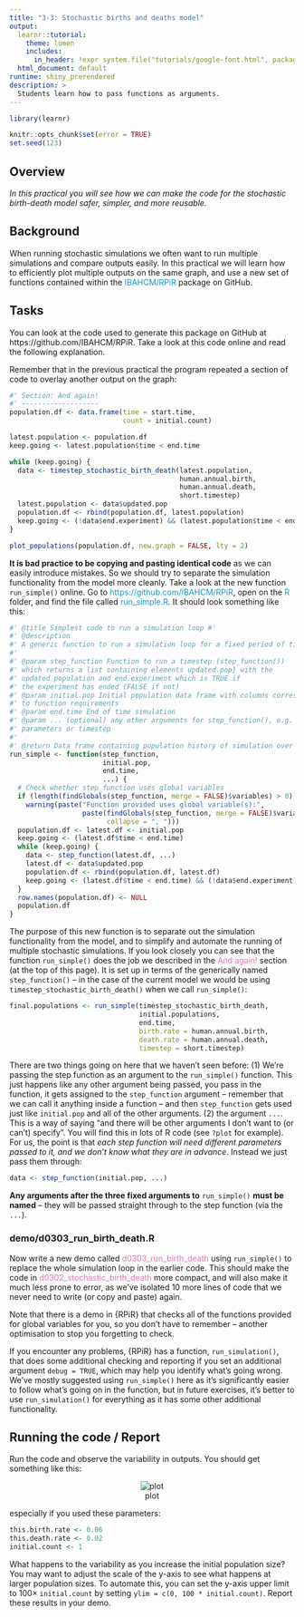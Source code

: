 ```yaml
---
title: "3-3: Stochastic births and deaths model"
output: 
  learnr::tutorial:
    theme: lumen
    includes:
      in_header: !expr system.file("tutorials/google-font.html", package = "RPiR")
  html_document: default
runtime: shiny_prerendered
description: >
  Students learn how to pass functions as arguments.
---
```


```r
library(learnr)

knitr::opts_chunk$set(error = TRUE)
set.seed(123)
```

## Overview

*In this practical you will see how we can make the code for the stochastic birth-death model safer, simpler, and more reusable.*

## Background

When running stochastic simulations we often want to run multiple simulations
and compare outputs easily. In this practical we will learn how to efficiently 
plot multiple outputs on the same graph, and use a new set of functions 
contained within the 
<span style="color: #1697C0;">IBAHCM/RPiR</span> package on GitHub.

## Tasks

You can look at the code used to generate this package on GitHub at https://github.com/IBAHCM/RPiR.
Take a look at this code online and read the following explanation.

Remember that in the previous practical the program 
repeated a section of code to overlay another output on the graph:

```r
#' Section: And again!
#' -------------------
population.df <- data.frame(time = start.time,
                            count = initial.count) 

latest.population <- population.df
keep.going <- latest.population$time < end.time 

while (keep.going) {
  data <- timestep_stochastic_birth_death(latest.population,
                                          human.annual.birth,
                                          human.annual.death,
                                          short.timestep)
  latest.population <- data$updated.pop
  population.df <- rbind(population.df, latest.population) 
  keep.going <- (!data$end.experiment) && (latest.population$time < end.time)
}

plot_populations(population.df, new.graph = FALSE, lty = 2)
```

**It is bad practice to be copying and pasting identical code** as we can easily
introduce mistakes. So we should try to separate the simulation functionality 
from the model more cleanly. Take a look at the new 
function `run_simple()` online. Go to <span style="color: #1697C0;">https://github.com/IBAHCM/RPiR</span>, open on the 
<span style="color: #1697C0;">R</span> folder, and find the file called 
<span style="color: #1697C0;">run_simple.R</span>. It should look something like
this:

```r
#' @title Simplest code to run a simulation loop #'
#' @description
#' A generic function to run a simulation loop for a fixed period of time.
#'
#' @param step_function Function to run a timestep (step_function())
#' which returns a list containing elements updated.pop} with the
#' updated population and end.experiment which is TRUE if
#' the experiment has ended (FALSE if not)
#' @param initial.pop Initial population data frame with columns corresponding 
#' to function requirements
#' @param end.time End of time simulation
#' @param ... (optional) any other arguments for step_function(), e.g. 
#' parameters or timestep
#'
#' @return Data frame containing population history of simulation over time
run_simple <- function(step_function, 
                       initial.pop,
                       end.time, 
                       ...) {
  # Check whether step_function uses global variables
  if (length(findGlobals(step_function, merge = FALSE)$variables) > 0)
    warning(paste("Function provided uses global variable(s):",
                  paste(findGlobals(step_function, merge = FALSE)$variables,
                        collapse = ", "))) 
  population.df <- latest.df <- initial.pop 
  keep.going <- (latest.df$time < end.time)
  while (keep.going) {
    data <- step_function(latest.df, ...)
    latest.df <- data$updated.pop
    population.df <- rbind(population.df, latest.df) 
    keep.going <- (latest.df$time < end.time) && (!data$end.experiment)
  }
  row.names(population.df) <- NULL 
  population.df
}
```

The purpose of this new function is to separate out the simulation functionality 
from the model, and to simplify and automate the running of multiple stochastic
simulations. If you look closely you can see that the function `run_simple()` 
does the job we described in the <span style="color: #de77ae;">And again!</span>
section (at the top of this page). It is set up in terms 
of the generically named `step_function()` – in the case of the current model we
would be using `timestep_stochastic_birth_death()` when we call `run_simple()`:

```r
final.populations <- run_simple(timestep_stochastic_birth_death,
                                initial.populations, 
                                end.time,
                                birth.rate = human.annual.birth,
                                death.rate = human.annual.death,
                                timestep = short.timestep)
```

There are two things going on here that we haven’t seen before: (1) We're 
passing the step function as an argument to the `run_simple()` function. This 
just happens like any other argument being passed, you pass in the function, it 
gets assigned to the `step_function` argument – remember that we can call it 
anything inside a function – and then `step_function` gets used just like
`initial.pop` and all of the other arguments. (2) the argument `...`. 
This is a way of saying "and there will be other arguments I don’t want to (or 
can’t) specify". You will find this in lots of R code (see `?plot` for example). 
For us, the point is that *each step function will need different parameters* 
*passed to it, and we don’t know what they are in advance*. Instead we just pass 
them through:

```r
data <- step_function(initial.pop, ...)
```

**Any arguments after the three fixed arguments to** `run_simple()`
**must be named** – they will be passed straight through to the step function 
(via the `...`).

### demo/d0303_run_birth_death.R

Now write a new demo called 
<span style="color: #de77ae;">d0303_run_birth_death</span> using
`run_simple()` to replace the whole simulation loop in the earlier code. 
This should make the code in
<span style="color: #de77ae;">d0302_stochastic_birth_death</span> more compact, and 
will also make it much less prone
to error, as we’ve isolated 10 more lines of code that we never need to write 
(or copy and paste) again. 

Note that there is a demo in {RPiR} that checks
all of the functions provided for global variables for you, so you don’t have to
remember – another optimisation to stop you forgetting to check.

If you encounter any problems, {RPiR} has a function, `run_simulation()`, 
that does some additional checking and reporting if you set an additional 
argument `debug = TRUE`, which may help you identify what’s going wrong. We’ve 
mostly suggested using `run_simple()` here as it’s significantly easier to 
follow what’s going on in the function, but in future exercises, it’s better to 
use `run_simulation()` for everything as it has some other additional 
functionality.

## Running the code / Report

Run the code and observe the variability in outputs. You should get something 
like this:

<center>![plot](images/3-3.gif)</center>

especially if you used these parameters:

```r
this.birth.rate <- 0.06
this.death.rate <- 0.02
initial.count <- 1
```

What happens to the 
variability as you increase the initial population size? You may want to adjust 
the scale of the y-axis to see what happens at larger population sizes. To
automate this, you can set the y-axis upper limit to $100 \times$ 
`initial.count` 
by setting `ylim = c(0, 100 * initial.count)`. Report these results in 
your demo.
